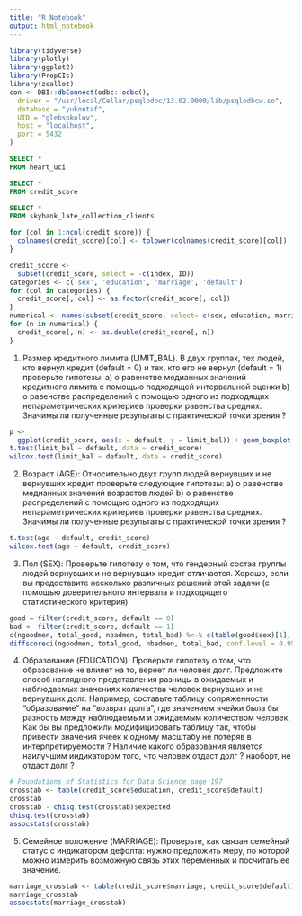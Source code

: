 ```yaml
---
title: "R Notebook"
output: html_notebook
---
```


```r
library(tidyverse)
library(plotly)
library(ggplot2)
library(PropCIs)
library(zeallot)
con <- DBI::dbConnect(odbc::odbc(),
  driver = "/usr/local/Cellar/psqlodbc/13.02.0000/lib/psqlodbcw.so",
  database = "yukontaf",
  UID = "glebsokolov",
  host = "localhost",
  port = 5432
)
```

```sql
SELECT *
FROM heart_uci
```

```sql
SELECT *
FROM credit_score
```

```sql
SELECT *
FROM skybank_late_collection_clients
```


```r
for (col in 1:ncol(credit_score)) {
  colnames(credit_score)[col] <- tolower(colnames(credit_score)[col])
}
```


```r
credit_score <-
  subset(credit_score, select = -c(index, ID))
categories <- c('sex', 'education', 'marriage', 'default')
for (col in categories) {
  credit_score[, col] <- as.factor(credit_score[, col])
}
numerical <- names(subset(credit_score, select=-c(sex, education, marriage, default)))
for (n in numerical) {
  credit_score[, n] <- as.double(credit_score[, n]) 
}
```

1.  Размер кредитного лимита (LIMIT_BAL). В двух группах, тех людей, кто вернул кредит (default = 0) и тех, кто его не вернул (default = 1) проверьте гипотезы: a) о равенстве медианных значений кредитного лимита с помощью подходящей интервальной оценки b) о равенстве распределений с помощью одного из подходящих непараметрических критериев проверки равенства средних. Значимы ли полученные результаты с практической точки зрения ?

```r
p <-
  ggplot(credit_score, aes(x = default, y = limit_bal)) + geom_boxplot()
t.test(limit_bal ~ default, data = credit_score)
wilcox.test(limit_bal ~ default, data = credit_score)
```

2.  Возраст (AGE): Относительно двух групп людей вернувших и не вернувших кредит проверьте следующие гипотезы: a) о равенстве медианных значений возрастов людей b) о равенстве распределений с помощью одного из подходящих непараметрических критериев проверки равенства средних. Значимы ли полученные результаты с практической точки зрения ?

```r
t.test(age ~ default, credit_score)
wilcox.test(age ~ default, credit_score)
```


3.  Пол (SEX): Проверьте гипотезу о том, что гендерный состав группы людей вернувших и не вернувших кредит отличается. Хорошо, если вы предоставите несколько различных решений этой задачи (с помощью доверительного интервала и подходящего статистического критерия)

```r
good = filter(credit_score, default == 0)
bad <- filter(credit_score, default == 1)
c(ngoodmen, total_good, nbadmen, total_bad) %<-% c(table(good$sex)[1], sum(table(good$sex)), table(bad$sex)[1], sum(table(bad$sex)))
diffscoreci(ngoodmen, total_good, nbadmen, total_bad, conf.level = 0.95)

```

4.  Образование (EDUCATION): Проверьте гипотезу о том, что образование не влияет на то, вернет ли человек долг. Предложите способ наглядного представления разницы в ожидаемых и наблюдаемых значениях количества человек вернувших и не вернувших долг. Например, составьте таблицу сопряженности "образование" на "возврат долга", где значением ячейки была бы разность между наблюдаемым и ожидаемым количеством человек. Как бы вы предложили модифицировать таблицу так, чтобы привести значения ячеек к одному масштабу не потеряв в интерпретируемости ? Наличие какого образования является наилучшим индикатором того, что человек отдаст долг ? наоборт, не отдаст долг ?

```r
# Foundations of Statistics for Data Science page 197
crosstab <- table(credit_score$education, credit_score$default)
crosstab
crosstab - chisq.test(crosstab)$expected
chisq.test(crosstab)
assocstats(crosstab)
```

5.  Семейное положение (MARRIAGE): Проверьте, как связан семейный статус с индикатором дефолта: нужно предложить меру, по которой можно измерить возможную связь этих переменных и посчитать ее значение.

```r
marriage_crosstab <- table(credit_score$marriage, credit_score$default)
marriage_crosstab
assocstats(marriage_crosstab)
```

